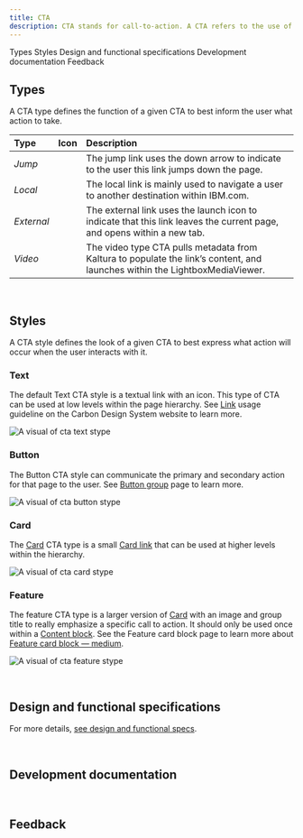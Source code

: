 ```yaml
---
title: CTA
description: CTA stands for call-to-action. A CTA refers to the use of words or phrases that can compel an audience to act in a specific way.
---
```



<ComponentDescription name="CTA" type="ui" />

<AnchorLinks>

<AnchorLink>Types</AnchorLink>
<AnchorLink>Styles</AnchorLink>
<AnchorLink>Design and functional specifications</AnchorLink>
<AnchorLink>Development documentation</AnchorLink>
<AnchorLink>Feedback</AnchorLink>

</AnchorLinks>

## Types

A CTA type defines the function of a given CTA to best inform the user what action to take.

| Type       | Icon              | Description                                                                                                                 |
| :--------- | :---------------- | :-------------------------------------------------------------------------------------------------------------------------- |
| _Jump_     | <ArrowDown20 />   | The jump link uses the down arrow to indicate to the user this link jumps down the page.                                    |
| _Local_    | <ArrowLeft20 />   | The local link is mainly used to navigate a user to another destination within IBM.com.                                     |
| _External_ | <Launch20 />      | The external link uses the launch icon to indicate that this link leaves the current page, and opens within a new tab.      |
| _Video_    | <PlayOutline20 /> | The video type CTA pulls metadata from Kaltura to populate the link’s content, and launches within the LightboxMediaViewer. |

<br />

## Styles

A CTA style defines the look of a given CTA to best express what action will occur when the user interacts with it.

### Text

The default Text CTA style is a textual link with an icon. This type of CTA can be used at low levels within the page hierarchy. See <a href="https://www.carbondesignsystem.com/components/link/usage" target="_blank">Link</a> usage guideline on the Carbon Design System website to learn more.

![A visual of cta text stype](../../images/component/cta/cta-text-style.jpg)

### Button

The Button CTA style can communicate the primary and secondary action for that page to the user. See [Button group](https://www.ibm.com/standards/web/carbon-for-ibm-dotcom/components/button-group) page to learn more.

![A visual of cta button stype](../../images/component/cta/cta-button-style.jpg)

### Card

The [Card](https://www.ibm.com/standards/web/carbon-for-ibm-dotcom/components/card) CTA type is a small [Card link](https://www.ibm.com/standards/web/carbon-for-ibm-dotcom/components/card-link) that can be used at higher levels within the hierarchy.

![A visual of cta card stype](../../images/component/cta/cta-card-style.jpg)

### Feature

The feature CTA type is a larger version of [Card](https://www.ibm.com/standards/web/carbon-for-ibm-dotcom/components/card) with an image and group title to really emphasize a specific call to action. It should only be used once within a [Content block](https://www.ibm.com/standards/web/carbon-for-ibm-dotcom/components/content-block-simple). See the Feature card block page to learn more about [Feature card block — medium](https://www.ibm.com/standards/web/carbon-for-ibm-dotcom/components/feature-card-block#feature-card-block-medium).

![A visual of cta feature stype](../../images/component/cta/cta-feature-style.jpg)

<br />

## Design and functional specifications

For more details, [see design and functional specs](https://ibm.box.com/s/unvd38oewwguycqoqg0et75eluiiqhg6).

<br />

## Development documentation

<ComponentStatus name="CTA" type="ui" />

<br />

## Feedback

<ComponentFeedback />

